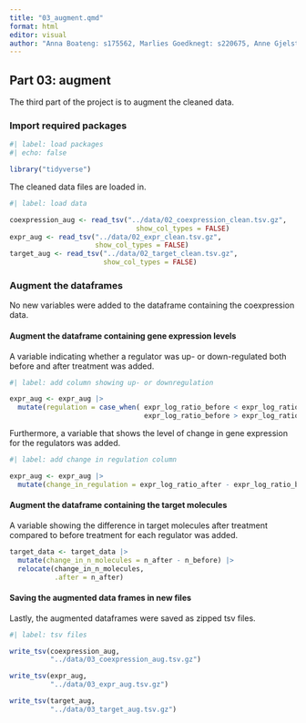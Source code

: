 ```yaml
---
title: "03_augment.qmd"
format: html
editor: visual
author: "Anna Boateng: s175562, Marlies Goedknegt: s220675, Anne Gjelstrup: s194530, Katja Jagd: s185395, Olivia Ronnenberg: s183359"
---
```


## Part 03: augment

The third part of the project is to augment the cleaned data.

### Import required packages

```r
#| label: load packages
#| echo: false

library("tidyverse")

```

The cleaned data files are loaded in.

```r

#| label: load data

coexpression_aug <- read_tsv("../data/02_coexpression_clean.tsv.gz",
                               show_col_types = FALSE)
expr_aug <- read_tsv("../data/02_expr_clean.tsv.gz",
                     show_col_types = FALSE)
target_aug <- read_tsv("../data/02_target_clean.tsv.gz",
                       show_col_types = FALSE)

```

### Augment the dataframes

No new variables were added to the dataframe containing the coexpression data.

#### Augment the dataframe containing gene expression levels

A variable indicating whether a regulator was up- or down-regulated both before and after treatment was added.

```r

#| label: add column showing up- or downregulation 

expr_aug <- expr_aug |>
  mutate(regulation = case_when( expr_log_ratio_before < expr_log_ratio_after ~ "Upregulated",
                                 expr_log_ratio_before > expr_log_ratio_after ~ "Downregulated"))
```

Furthermore, a variable that shows the level of change in gene expression for the regulators was added.

```r
#| label: add change in regulation column 

expr_aug <- expr_aug |>
  mutate(change_in_regulation = expr_log_ratio_after - expr_log_ratio_before)

```

#### Augment the dataframe containing the target molecules 

A variable showing the difference in target molecules after treatment compared to before treatment for each regulator was added.

```r
target_data <- target_data |> 
  mutate(change_in_n_molecules = n_after - n_before) |> 
  relocate(change_in_n_molecules,
           .after = n_after)
```

#### Saving the augmented data frames in new files

Lastly, the augmented dataframes were saved as zipped tsv files.

```r
#| label: tsv files

write_tsv(coexpression_aug,
          "../data/03_coexpression_aug.tsv.gz")

write_tsv(expr_aug,
          "../data/03_expr_aug.tsv.gz")

write_tsv(target_aug,
          "../data/03_target_aug.tsv.gz")

```

